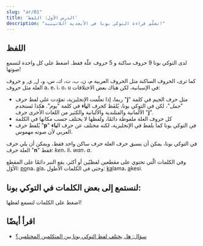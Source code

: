 ```yaml
---
slug: "ar/01"
title: 'الدرس الأول: اللفظ'
description: "تعلّم قراءة التوكي بونا في الأبجدية اللاتينية!"
---
```



## اللفظ

لدى التوكي بونا 9 حروف ساكنة و 5 حروف علّة فقط. اضغط على كل واحدة لتسمع صوتها!

<PhonoTable />

كما ترى، الحروف الساكنة مثل الحروف العربية م، ن، ب، ت، ك، س، و، ل, ي, و حروف العلة مثل حروف a، e، i، o، u في الإسبانية، لكن هناك بعض الاختلافات:

* ربما، إذا تعلّمت الإنجليزية، تعوّدت على لفظ حرف "**j**" مثل حرف الجيم في كلمة "*جمل*"، لكن في التوكي بونا، يُلفَظ كحرف ال**ياء** في كلمة "*يوم*". هكذا تَستخدم الألمانية والفنلندية والألبانية والكثير من اللغات الأخرى حرف "**j**".	
* كل حروف العلة ملفوظة دائمًا، ولفظها لا يختلف حسب مكانها في الكلمة
* يُلفظ حرف "**p**" في التوكي بونا كما يلفظ في الإنجليزية، لكنه مختلف عن حرف ال**باء** العربي لأن صوته مهموس.

في التوكي بونا، يمكن أن يسبق حرف العلة حرف ساكن واحد فقط، ويمكن أن يلي حرف العلة حرف "**n**" فقط: *ken*، *li*، *wan*، *a*.

وفي الكلمات الّتي تحتوي على مقطعين لفظيّين أو أكثر، يقع النبر دائمًا على المقطع الأوّل: <u>po</u>na، <u>a</u>la، وحتى في الكلمات الأطول: <u>ka</u>lama، <u>a</u>kesi.

## لنستمع إلى بعض الكلمات في التوكي بونا:

اضغط على الكلمات لتسمع لفظها!

<PhonoExamples />

## اقرأ أيضًا

* [سؤال: هل يختلف لفظ التوكي بونا بين المتكلمين المختلفين؟](/en/sound-variation/)
